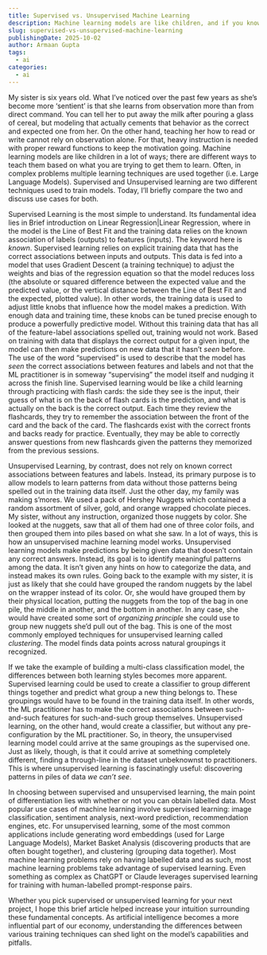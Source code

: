 ```yaml
---
title: Supervised vs. Unsupervised Machine Learning
description: Machine learning models are like children, and if you know children, you know there are many ways of teaching them.
slug: supervised-vs-unsupervised-machine-learning
publishingDate: 2025-10-02
author: Armaan Gupta
tags:
  - ai
categories:
  - ai
---
```

My sister is six years old. What I’ve noticed over the past few years as she’s become more ‘sentient’ is that she learns from observation more than from direct command. You can tell her to put away the milk after pouring a glass of cereal, but modeling that actually cements that behavior as the correct and expected one from her. On the other hand, teaching her how to read or write cannot rely on observation alone. For that, heavy instruction is needed with proper reward functions to keep the motivation going. Machine learning models are like children in a lot of ways; there are different ways to teach them based on what you are trying to get them to learn. Often, in complex problems multiple learning techniques are used together (i.e. Large Language Models). Supervised and Unsupervised learning are two different techniques used to train models. Today, I’ll briefly compare the two and discuss use cases for both.

Supervised Learning is the most simple to understand. Its fundamental idea lies in Brief introduction on Linear Regression|Linear Regression, where in the model is the Line of Best Fit and the training data relies on the known association of labels (outputs) to features (inputs). The keyword here is *known*. Supervised learning relies on explicit training data that has the correct associations between inputs and outputs. This data is fed into a model that uses Gradient Descent (a training technique) to adjust the weights and bias of the regression equation so that the model reduces loss (the absolute or squared difference between the expected value and the predicted value, or the vertical distance between the Line of Best Fit and the expected, plotted value). In other words, the training data is used to adjust little knobs that influence how the model makes a prediction. With enough data and training time, these knobs can be tuned precise enough to produce a powerfully predictive model. Without this training data that has all of the feature-label associations spelled out, training would not work. Based on training with data that displays the correct output for a given input, the model can then make predictions on new data that it hasn’t *seen* before. The use of the word “supervised” is used to describe that the model has *seen* the correct associations between features and labels and not that the ML practitioner is in someway “supervising” the model itself and nudging it across the finish line. Supervised learning would be like a child learning through practicing with flash cards: the side they see is the input, their guess of what is on the back of flash cards is the prediction, and what is actually on the back is the correct output. Each time they review the flashcards, they try to remember the association between the front of the card and the back of the card. The flashcards exist with the correct fronts and backs ready for practice. Eventually, they may be able to correctly answer questions from new flashcards given the patterns they memorized from the previous sessions.

Unsupervised Learning, by contrast, does not rely on known correct associations between features and labels. Instead, its primary purpose is to allow models to learn patterns from data without those patterns being spelled out in the training data itself. Just the other day, my family was making s’mores. We used a pack of Hershey Nuggets which contained a random assortment of silver, gold, and orange wrapped chocolate pieces. My sister, without any instruction, organized those nuggets by color. She looked at the nuggets, saw that all of them had one of three color foils, and then grouped them into piles based on what she saw. In a lot of ways, this is how an unsupervised machine learning model works. Unsupervised learning models make predictions by being given data that doesn’t contain any correct answers. Instead, its goal is to identify meaningful patterns among the data. It isn’t given any hints on how to categorize the data, and instead makes its own rules. Going back to the example with my sister, it is just as likely that she could have grouped the random nuggets by the label on the wrapper instead of its color. Or, she would have grouped them by their physical location, putting the nuggets from the top of the bag in one pile, the middle in another, and the bottom in another. In any case, she would have created some sort of *organizing principle* she could use to group new nuggets she’d pull out of the bag. This is one of the most commonly employed techniques for unsupervised learning called *clustering*. The model finds data points across natural groupings it recognized. 

If we take the example of building a multi-class classification model, the differences between both learning styles becomes more apparent. Supervised learning could be used to create a classifier to group different things together and predict what group a new thing belongs to. These groupings would have to be found in the training data itself. In other words, the ML practitioner has to make the correct associations between such-and-such features for such-and-such group themselves. Unsupervised learning, on the other hand, would create a classifier, but without any pre-configuration by the ML practitioner. So, in theory, the unsupervised learning model could arrive at the same groupings as the supervised one. Just as likely, though, is that it could arrive at something completely different, finding a through-line in the dataset unbeknownst to practitioners. This is where unsupervised learning is fascinatingly useful: discovering patterns in piles of data *we can’t see*.

In choosing between supervised and unsupervised learning, the main point of differentiation lies with whether or not you can obtain labelled data. Most popular use cases of machine learning involve supervised learning: image classification, sentiment analysis, next-word prediction, recommendation engines, etc. For unsupervised learning, some of the most common applications include generating word embeddings (used for Large Language Models), Market Basket Analysis (discovering products that are often bought together), and clustering (grouping data together). Most machine learning problems rely on having labelled data and as such, most machine learning problems take advantage of supervised learning. Even something as complex as ChatGPT or Claude leverages supervised learning for training with human-labelled prompt-response pairs.

Whether you pick supervised or unsupervised learning for your next project, I hope this brief article helped increase your intuition surrounding these fundamental concepts. As artificial intelligence becomes a more influential part of our economy, understanding the differences between various training techniques can shed light on the model’s capabilities and pitfalls.
